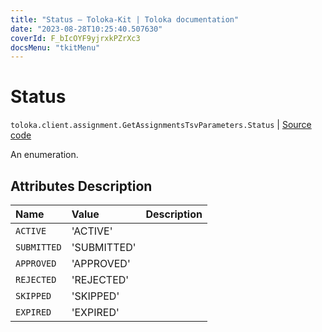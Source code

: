 ```yaml
---
title: "Status — Toloka-Kit | Toloka documentation"
date: "2023-08-28T10:25:40.507630"
coverId: F_bIcOYF9yjrxkPZrXc3
docsMenu: "tkitMenu"
---
```


# Status

`toloka.client.assignment.GetAssignmentsTsvParameters.Status` | [Source code](https://github.com/Toloka/toloka-kit/blob/v1.2.1/src/client/assignment.py#L145)

An enumeration.

## Attributes Description

| Name | Value | Description |
| :------| :-----------| :----------| 
`ACTIVE`|'ACTIVE'|
`SUBMITTED`|'SUBMITTED'|
`APPROVED`|'APPROVED'|
`REJECTED`|'REJECTED'|
`SKIPPED`|'SKIPPED'|
`EXPIRED`|'EXPIRED'|